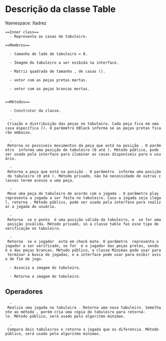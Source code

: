 =Descrição da classe Table=

Namespace: Xadrez

 ==Inner class==
  {{{TableSquare}}} - Representa as casas do tabuleiro.

 ==Membros==

  {{{TABLE_SIZE}}} - tamanho do lado do tabuleiro = 8.

  {{{m_selfImage}}} - Imagem do tabuleiro a ser exibida na interface.

  {{{m_table}}} - Matriz quadrada de tamanho {{{TABLE_SIZE}}}, de casas ({{{TableSquare}}}).

  {{{m_vecDeadBlackPieces}}} - vetor com as peças pretas mortas.

  {{{m_vecDeadWhitePieces}}} - vetor com as peças brancas mortas.
  


 ==Métodos==

  {{{Table()}}} - Construtor da classe.

  {{{initTable(bool bBlack)}}} - Criação e distribuição das peças no tabuleiro. Cada peça fica em uma casa específica ({{{TableSquare}}}). O parâmetro bBlack informa se as peças pretas ficarão embaixo.

  {{{getPossibleMovement(Point pt)}}} - Retorna os possíveis movimentos da peça que está na posição {{{pt}}}. O parâmetro {{{pt}}} informa uma posição do tabuleiro (0 até {{{TABLE_SIZE-1}}}). Método público, pode ser usado pela interface para iluminar as casas disponíveis para o usuário.

  {{{getPiece(Point pt)}}} - Retorna a peça que está na posição {{{pt}}}. O parâmetro {{{pt}}} informa uma posição do tabuleiro (0 até {{{TABLE_SIZE-1}}}). Método privado, não há necessidade de outras classes terem acesso a uma peça.

  {{{move(Play play)}}} - Move uma peça do tabuleiro de acordo com a jogada {{{play}}}. O parâmetro play representa a jogada a ser feita no tabuleiro. Caso a jogada seja ilegal, retorna {{{false}}}. Método público, pode ser usado pela interface para realizar a jogada do usuário.

  {{{isPtInTable(Point pt)}}} - Retorna {{{true}}} se o ponto {{{pt}}} é uma posição válida do tabuleiro, e {{{false}}} se for uma posição inválida. Método privado, só a classe table faz esse tipo de verificação no tabuleiro.

  {{{isInCheckMate(bool bBlack)}}} - Retorna {{{true}}} se o jogador {{{bBlack}}} está em check mate. O parâmetro {{{bBlack}}} representa o jogador a ser verificado, se for {{{true}}} é o jogador das peças pretas, senão é o das peças brancas. Método público, a classe Minimax pode usar para terminar a busca de jogadas, e a interface pode usar para exibir aviso de fim de jogo.

  
  {{{setSelfImage()}}} - Associa a imagem do tabuleiro.

  {{{getSelfImage()}}} - Retorna a imagem do tabuleiro.



==Operadores==

  {{{static Play operator +(Table table, Play play)}}} - Realiza uma jogada no tabuleiro {{{table}}}. Retorna uma novo tabuleiro. Semelhante ao método {{{move}}}, porém cria uma cópia do tabuleiro para retorná-lo. Método público, será usado pelo algoritmo minimax.

  {{{static Play operator -(Table newTable, Table oldTable)}}} - Compara dois tabuleiros e retorna a jogada que os diferencia. Método público, será usado pelo algoritmo minimax.